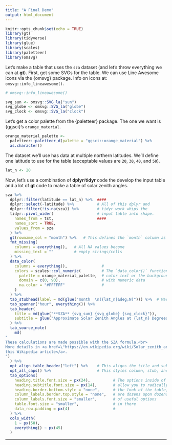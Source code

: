 ```yaml
---
title: "A Final Demo"
output: html_document
---
```


```r
knitr::opts_chunk$set(echo = TRUE)
library(gt)
library(tidyverse)
library(glue)
library(scales)
library(paletteer)
library(omsvg)
```


Let's make a table that uses the `sza` dataset (and let's throw everything we can at **gt**). First, get some SVGs for the table. We can use Line Awesome icons via the {omsvg} package. Info on icons at: `omsvg::info_lineawesome()`.

```r
# omsvg::info_lineawesome()
```

```r
svg_sun <- omsvg::SVG_la("sun")
svg_globe <- omsvg::SVG_la("globe")
svg_clock <- omsvg::SVG_la("clock")
```

Let's get a color palette from the {paletteer} package. The one we want is {ggsci}'s `orange_material`.

```r
orange_material_palette <-
  paletteer::paletteer_d(palette = "ggsci::orange_material") %>%
  as.character()
```

The dataset we'll use has data at multiple northern latitudes. We'll define one latitude to use for the table (acceptable values are `20`, `30`, `40`, and `50`).

```r
lat_n <- 20
```

Now, let's use a combination of **dplyr**/**tidyr** code the develop the input table and a lot of **gt** code to make a table of solar zenith angles. 

```r
sza %>%
  dplyr::filter(latitude == lat_n) %>%  ####
  dplyr::select(-latitude) %>%          # All of this dplyr and
  dplyr::filter(!is.na(sza)) %>%        # tidyr work whips the
  tidyr::pivot_wider(                   # input table into shape.
    names_from = tst,                   ####
    names_sort = TRUE,
    values_from = sza
  ) %>%
  gt(rowname_col = "month") %>%   # This defines the `month` column as the stub
  fmt_missing(
    columns = everything(),   # All NA values become
    missing_text = ""         # empty strings/cells
  ) %>%  
  data_color(
    columns = everything(),               #
    colors = scales::col_numeric(         # The `data_color()` function can flexibly
      palette = orange_material_palette,  # color text or the backgrounds of cells
      domain = c(0, 90),                  # with numeric data
      na.color = "#FFFFFF"                #
    )
  ) %>%
  tab_stubhead(label = md(glue("month  \n({lat_n}&deg;N)"))) %>%  # Markdown used here
  tab_spanner("hour", everything()) %>%
  tab_header(
    title = md(glue("**SZA** {svg_sun} {svg_globe} {svg_clock}")),
    subtitle = glue("Approximate Solar Zenith Angles at {lat_n} Degrees North, Throughout the Year")
  ) %>%
  tab_source_note(
    md(
"
These calculations are made possible with the SZA formula.<br>
More details in <a href=\"https://en.wikipedia.org/wiki/Solar_zenith_angle\">
this Wikipedia article</a>.
")
  ) %>%
  opt_align_table_header("left") %>%    # This aligns the title and subtitle to the left
  opt_all_caps() %>%                    # This styles column, stub, and stubhead labels
  tab_options(
    heading.title.font.size = px(24),          # The options inside of `tab_options()`
    heading.subtitle.font.size = px(14),       # allow you to radically modify
    heading.border.bottom.style = "none",      # the look of the table; there
    column_labels.border.top.style = "none",   # are dozens upon dozens
    column_labels.font.size = "smaller",       # of useful options
    table.font.size = "smaller",               # in there
    data_row.padding = px(4)                   # 
  ) %>%
  cols_width(
    1 ~ px(50),
    everything() ~ px(45)
  )
```

------
